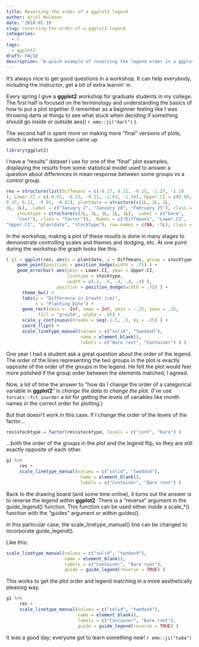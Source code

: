 ```yaml
---
title: Reversing the order of a ggplot2 legend
author: Ariel Muldoon
date: '2018-01-19'
slug: reversing-the-order-of-a-ggplot2-legend
categories:
  - r
tags:
  - ggplot2
draft: FALSE
description: "A quick example of reversing the legend order in a ggplot2 plot, which is done via guide_legend() instead of by changing the order of the levels in the dataset."
---
```


It's always nice to get good questions in a workshop. It can help everybody, including the instructor, get a bit of extra learnin' in.

Every spring I give a **ggplot2** workshop for graduate students in my college.  The first half is focused on the terminology and understanding the basics of how to put a plot together (I remember as a beginner feeling like I was throwing darts at things to see what stuck when deciding if something should go inside or outside aes() `r emo::ji("dart")` ). 

The second half is spent more on making more "final" versions of plots, which is where the question came up.

```r
library(ggplot2)
```

I have a "results" dataset I use for one of the "final" plot examples, displaying the results from some statistical model used to answer a question about differences in mean response between some groups vs a control group.

```r
res = structure(list(Diffmeans = c(-0.27, 0.11, -0.15, -1.27, -1.18
), Lower.CI = c(-0.63, -0.25, -0.51, -1.63, -1.54), Upper.CI = c(0.09, 
0.47, 0.21, -0.91, -0.82), plantdate = structure(c(1L, 2L, 2L, 
3L, 3L), .Label = c("January 2", "January 28", "February 25"), class = "factor"), 
    stocktype = structure(c(2L, 2L, 1L, 2L, 1L), .Label = c("bare", 
    "cont"), class = "factor")), .Names = c("Diffmeans", "Lower.CI", 
"Upper.CI", "plantdate", "stocktype"), row.names = c(NA, -5L), class = "data.frame")
```

In the workshop, making a plot of these results is done in many stages to demonstrate controlling scales and themes and dodging, etc.  At one point during the workshop the graph looks like this.

```r
( g1 = ggplot(res, aes(x = plantdate, y = Diffmeans, group = stocktype) ) +
 	geom_point(position = position_dodge(width = .75) ) +
 	geom_errorbar( aes(ymin = Lower.CI, ymax = Upper.CI,
 	                   linetype = stocktype,
 	                   width = c(.2, .4, .4, .4, .4) ),
 	               position = position_dodge(width = .75) ) +
      theme_bw() + 
      labs(y = "Difference in Growth (cm)",
           x = "Planting Date") +
      geom_rect(xmin = -Inf, xmax = Inf, ymin = -.25, ymax = .25, 
			fill = "grey54", alpha = .05) +
      scale_y_continuous(breaks = seq(-1.5, .5, by = .25) ) + 
      coord_flip() +
      scale_linetype_manual(values = c("solid", "twodash"),
                            name = element_blank(),
                            labels = c("Bare root", "Container") ) )
```

One year I had a student ask a great question about the order of the legend.  The order of the lines representing the two groups in the plot is exactly opposite of the order of the groups in the legend.  He felt the plot would feel more polished if the group order between the elements matched; I agreed.

Now, a lot of time the answer to "how do I change the order of a categorical variable in **ggplot2**" is *change the data to change the plot*.  (I've use `forcats::fct_inorder` a *lot* for getting the levels of variables like month names in the correct order for plotting.)

But that doesn't work in this case.  If I change the order of the levels of the factor...

```r
res$stocktype = factor(res$stocktype, levels = c("cont", "bare") )
```

...both the order of the groups in the plot and the legend flip, so they are still exactly opposite of each other.

```r
g1 %+% 
     res +
     scale_linetype_manual(values = c("solid", "twodash"),
                            name = element_blank(),
                            labels = c("Container", "Bare root") )
```

Back to the drawing board (and some time online), it turns out the answer is to reverse the legend within **ggplot2**.  There is a "reverse" argument in the guide_legend() function.  This function can be used either inside a scale_*() function with the "guides" argument or within guides().

In this particular case, the scale_linetype_manual() line can be changed to incorporate guide_legend().

Like this:

```r
scale_linetype_manual(values = c("solid", "twodash"),
                      name = element_blank(),
                      labels = c("Container", "Bare root"),
                      guide = guide_legend(reverse = TRUE) )
```

This works to get the plot order and legend matching in a more aesthetically pleasing way.

```r
g1 %+% 
     res +
     scale_linetype_manual(values = c("solid", "twodash"),
                           name = element_blank(),
                           labels = c("Container", "Bare root"),
                           guide = guide_legend(reverse = TRUE) )
```

It was a good day; everyone got to learn something new! `r emo::ji("tada")`
